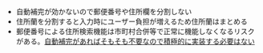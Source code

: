 - 自動補完が効かないので郵便番号や住所欄を分割しない
- 住所蘭を分割すると入力時にユーザー負担が増えるため住所蘭はまとめる
- 郵便番号による住所検索機能は市町村合併等で正常に機能しなくなるリスクがある。[自動補完があればそもそも不要なので積極的に実装する必要はない](https://web.dev/payment-and-address-form-best-practices/#postal-code-address-lookup)
